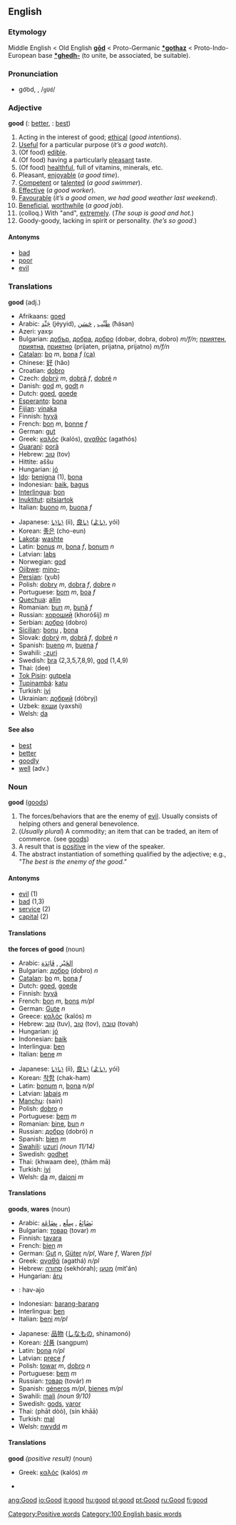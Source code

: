 ==English==
===Etymology===
Middle English < Old English '''[[god|gōd]]''' < Proto-Germanic '''[[*gothaz]]''' < Proto-Indo-European base '''[[*ghedh-]]''' (to unite, be associated, be suitable).

===Pronunciation===
*go͝od, {{IPAchar|/ɡʊd/}}, /<tt>gUd</tt>/

===Adjective===
'''good''' ({{compar}}: [[better]], {{superl}}: [[best]])

#Acting in the interest of good; [[ethic]]al (''good intentions'').
#[[Useful]] for a particular purpose (''it’s a good watch'').
#(Of food) [[edible]].
#(Of food) having a particularly [[pleasant]] taste.
#(Of food) [[healthful]], full of vitamins, minerals, etc.
#Pleasant, [[enjoy]]able (''a good time'').
#[[Competent]] or [[talent]]ed (''a good swimmer'').
#[[Effective]] (''a good worker'').
#[[Favourable]] (''it’s a good omen'', ''we had good weather last weekend'').
#[[Beneficial]], [[worthwhile]] (''a good job'').
#(colloq.) With "and", [[extremely]]. (''The soup is good and hot.'')
# Goody-goody, lacking in spirit or personality. (''he’s so good''.)

====Antonyms====
* [[bad]]
* [[poor]]
* [[evil]]

===Translations===

'''good''' (adj.)
{{top}}
*Afrikaans: [[goed]]
*Arabic: [[جيد|جَيِّد]] (jéyyid), [[طيب|طَيِّب]] {{IPAchar|(ʈáyyib)}}, [[حسن|حَسَن]] (‎ħásan)
*Azeri: yaxşı
*Bulgarian: [[добър]], [[добра]], [[добро]] (dobər, dobra, dobro) ''m/f/n''; [[приятен]], [[приятна]], [[приятно]] (prijaten, prijatna, prijatno) ''m/f/n''
*[[Catalan]]: [[bo]] ''m'', [[bona]] ''f'' [[:ca:bo|(ca)]] 
*Chinese: [[好]] (hăo)
*Croatian: [[dobro]]
*Czech: [[dobrý]] ''m'', [[dobrá]] ''f'', [[dobré]] ''n''
*Danish: [[god#Danish|god]] ''m'', [[godt]] ''n''
*Dutch: [[goed]], [[goede]]
*[[Esperanto]]: [[bona]]
*[[Fijian]]: [[vinaka]]
*Finnish: [[hyvä]]
*French: [[bon]] ''m'', [[bonne]] ''f''
*German: [[gut#German|gut]]
*Greek: [[καλός]] (kalós), [[αγαθός]] (agathós)
*[[Guaraní]]: [[porã]]
*Hebrew: [[טוב]] (tov)
*Hittite: aššu
*Hungarian: [[jó]]
*[[Ido]]: [[benigna]] (1), [[bona]]
*Indonesian: [[baik]], [[bagus]]
*[[Interlingua]]: [[bon]]
*[[Inuktitut]]: [[pitsiartok]]
*Italian: [[buono]] ''m'', [[buona]] ''f''
{{mid}}
*Japanese: [[いい]] (íi), [[良い]] ([[よい]], yói)
*Korean: [[좋은]] (cho-eun)
*[[Lakota]]: [[washte]]
*Latin: [[bonus]] ''m'', [[bona]] ''f'', [[bonum]] ''n''
*Latvian: [[labs]]
*Norwegian: [[god#Norwegian|god]]
*[[Ojibwe]]: [[mino-]]
*[[Persian]]: {{FAchar|[[خوب]]}} (χub)
*Polish: [[dobry]] ''m'', [[dobra]] ''f'', [[dobre]] ''n''
*Portuguese: [[bom]] ''m'', [[boa]] ''f''
*[[Quechua]]: [[allin]]
*Romanian: [[bun]] ''m'', [[bună]] ''f''
*Russian: [[хороший]] (khoróšij) ''m''
*Serbian: [[добро]] (dobro)
*[[Sicilian]]: [[bonu]] {{m}}, [[bona]] {{f}}
*Slovak: [[dobrý]] ''m'', [[dobrá]] ''f'', [[dobré]] ''n''
*Spanish: [[bueno]] ''m'', [[buena]] ''f''
*Swahili: [[-zuri]]
*Swedish: [[bra#Swedish|bra]] (2,3,5,7,8,9), [[god#Swedish|god]] (1,4,9)
*Thai: {{THchar|[[ดี]]}} (dee)
*[[Tok Pisin]]: [[gutpela]]
*[[Tupinambá]]: [[katu]]
*Turkish: [[iyi]]
*Ukrainian: [[добрий]] (dóbryj)
*Uzbek: [[яхши]] (yaxshi)
*Welsh: [[da]]
{{bottom}}

====See also====
*[[best]]
*[[better]]
*[[goodly]]
*[[well]] (adv.)

===Noun===
'''good''' ([[goods]])

#The forces/behaviors that are the enemy of [[evil]]. Usually consists of helping others and general benevolence.
#(''Usually plural'') A commodity; an item that can be traded, an item of commerce. (see [[goods]])
#A result that is [[positive]] in the view of the speaker. <!-- WHAT DOES THIS MEAN? NEEDS A BETTER DEFINITION, OR AT LEAST SOME EXAMPLES! -->
#The abstract instantiation of something qualified by the adjective; e.g., ''"The best is the enemy of the good."''

====Antonyms====
*[[evil]] (1)
*[[bad]] (1,3)
*[[service]] (2)
*[[capital]] (2)

====Translations====

'''the forces of good''' (noun)
{{top}}
*Arabic: [[الخير|الخَيْر]] {{IPAchar|(al-khéːr)}}, [[فائدة|فَائِدَة]] {{IPAchar|(fáː’idah)}}
*Bulgarian: [[добро]] (dobro) ''n''
*[[Catalan]]: [[bo]] ''m'', [[bona]] ''f''
*Dutch: [[goed]], [[goede]]
*Finnish: [[hyvä]]
*French: [[bon]] ''m'', [[bons]] ''m/pl''
*German: [[Gute]] ''n''
*Greece: [[καλός]] (kalós) ''m''
*Hebrew: [[טוב]] (tuv), [[טוב]] (tov), [[טובה]] (tovah)
*Hungarian: [[jó]]
*Indonesian: [[baik]]
*Interlingua: [[ben]]
*Italian: [[bene]] ''m''
{{mid}}
*Japanese: [[いい]] (íi), [[良い]] ([[よい]], yói)
*Korean: [[착함]] (chak-ham)
*Latin: [[bonum]] ''n'', [[bona]] ''n/pl''
*Latvian: [[labais]] ''m''
*[[Manchu]]: (sain)
*Polish: [[dobro]] ''n''
*Portuguese: [[bem]] ''m''
*Romanian: [[bine]], [[bun]] ''n'' 
*Russian: [[добро]] (dobró) ''n''
*Spanish: [[bien]] ''m''
*[[Swahili]]: [[uzuri]] ''(noun 11/14)''
*Swedish: [[godhet]]
*Thai: {{THchar|[[ความดี]]}} (khwaam dee), {{THchar|[[ธรรม]]}} (thām mā)
*Turkish: [[iyi]]
*Welsh: [[da]] ''m'', [[daioni]] ''m''
{{bottom}}

====Translations====

'''goods''', '''wares''' (noun)
{{top}}
*Arabic: [[بضائع|بَضَائِعُ]] {{IPAchar|(baɖáː’iʕu)}}, [[سلع|سِلَع]] {{IPAchar|(sílaʕ)}}, [[بضاعة|بِضَاعَة]] {{IPAchar|(biɖáːʕah)}}
*Bulgarian: [[товар]] (tovar) ''m''
*Finnish: [[tavara]]
*French: [[bien]] ''m''
*German: [[Gut]] ''n'', [[Güter]] ''n/pl'', Ware ''f'', Waren ''f/pl''
*Greek: [[αγαθά]] (agathá) ''n/pl''
*Hebrew: [[סחורה]] (sekhórah); [[מטען]] (mit‛án)
*Hungarian: [[áru]]
* {{io}} : hav-ajo
*Indonesian: [[barang-barang]]
*Interlingua: [[ben]]
*Italian: [[beni]] ''m/pl''
{{mid}}
*Japanese: [[品物]] ([[しなもの]], shinamonó)
*Korean: [[상품]] (sangpum)
*Latin: [[bona]] ''n/pl''
*Latvian: [[prece]] ''f''
*Polish: [[towar]] ''m'', [[dobro]] ''n''
*Portuguese: [[bem]] ''m''
*Russian: [[товар]] (továr) ''m''
*Spanish: [[géneros]] ''m/pl'', [[bienes]] ''m/pl''
*Swahili: [[mali]] ''(noun 9/10)''
*Swedish: [[gods]], [[varor]]
*Thai: {{THchar|[[พัสดุ]]}} (phāt dòò), {{THchar|[[สินค้า]]}} (sín khāā)
*Turkish: [[mal]]
*Welsh: [[nwydd]] ''m''
{{bottom}}

====Translations====

'''good''' ''(positive result)'' (noun) <!-- WHAT DOES THIS MEAN??? NEEDS A BETTER DEFINITION! -->
{{top}}
*Greek: [[καλός]] (kalós) ''m''
{{mid}}
*
{{bottom}}

[[Category:Positive words]]

[[Category:100 English basic words]]

[[ang:Good]]
[[io:Good]]
[[it:good]]
[[hu:good]]
[[pl:good]]
[[pt:Good]]
[[ru:Good]]
[[fi:good]]